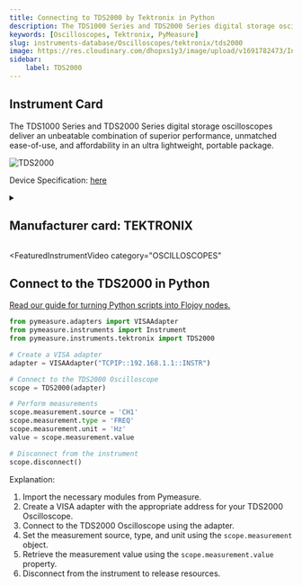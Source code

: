 ```yaml
---
title: Connecting to TDS2000 by Tektronix in Python
description: The TDS1000 Series and TDS2000 Series digital storage oscilloscopes deliver an unbeatable combination of superior performance, unmatched ease-of-use, and affordability in an ultra lightweight, portable package.
keywords: [Oscilloscopes, Tektronix, PyMeasure] 
slug: instruments-database/Oscilloscopes/tektronix/tds2000 
image: https://res.cloudinary.com/dhopxs1y3/image/upload/v1691782473/Instruments/Oscilloscopes/TDS2000/TDS2000.jpg
sidebar:
    label: TDS2000 
---
```



## Instrument Card

The TDS1000 Series and TDS2000 Series digital storage oscilloscopes deliver an unbeatable combination of superior performance, unmatched ease-of-use, and affordability in an ultra lightweight, portable package.

![TDS2000](https://res.cloudinary.com/dhopxs1y3/image/upload/v1691782473/Instruments/Oscilloscopes/TDS2000/TDS2000.jpg)

Device Specification: [here](https://download.tek.com/datasheet/3GW_15314_6.pdf)

<details style={{ marginTop: "15px"}}>
<summary><h2 style={{display:'inline'}}>Manufacturer card: TEKTRONIX</h2></summary>

![TEKTRONIX](https://res.cloudinary.com/dhopxs1y3/image/upload/v1692806108/Instruments/Vendor%20Logos/Tektronix.png)

Tektronix, Inc., historically widely known as Tek, is an American company best known for manufacturing test and measurement devices such as [oscilloscopes](https://en.wikipedia.org/wiki/Oscilloscope), [logic analyzers](https://en.wikipedia.org/wiki/Logic_analyzer), and video and mobile test protocol equipment.

- Headquarters: USA
- Yearly Revenue (millions, USD): 5800
- Vendor Website: [here](https://www.tek.com/en)

</details>


<FeaturedInstrumentVideo
  category="OSCILLOSCOPES"
></FeaturedInstrumentVideo>

## Connect to the TDS2000 in Python

[Read our guide for turning Python scripts into Flojoy nodes.](https://docs.flojoy.ai/contribution/blocks/custom-flojoy-block/)



<Tabs>
<TabItem value="Flojoy" label="Flojoy" className="flojoy-instrument-tabs">

<SectionsCard category="OSCILLOSCOPES" manufacturer="Tektronix"></SectionsCard>

</TabItem>
<TabItem value="PyMeasure" label="PyMeasure">

```python
from pymeasure.adapters import VISAAdapter
from pymeasure.instruments import Instrument
from pymeasure.instruments.tektronix import TDS2000

# Create a VISA adapter
adapter = VISAAdapter("TCPIP::192.168.1.1::INSTR")

# Connect to the TDS2000 Oscilloscope
scope = TDS2000(adapter)

# Perform measurements
scope.measurement.source = 'CH1'
scope.measurement.type = 'FREQ'
scope.measurement.unit = 'Hz'
value = scope.measurement.value

# Disconnect from the instrument
scope.disconnect()
```

Explanation:
1. Import the necessary modules from Pymeasure.
2. Create a VISA adapter with the appropriate address for your TDS2000 Oscilloscope.
3. Connect to the TDS2000 Oscilloscope using the adapter.
4. Set the measurement source, type, and unit using the `scope.measurement` object.
5. Retrieve the measurement value using the `scope.measurement.value` property.
6. Disconnect from the instrument to release resources.

</TabItem>
</Tabs>